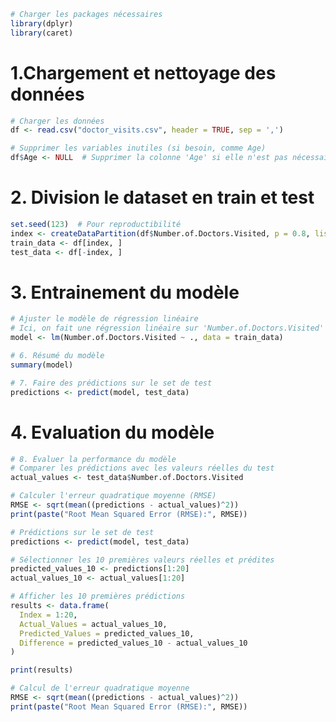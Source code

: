 
```{r}
# Charger les packages nécessaires
library(dplyr)
library(caret)
```

# 1.Chargement et nettoyage des données
```{r}
# Charger les données
df <- read.csv("doctor_visits.csv", header = TRUE, sep = ',')

# Supprimer les variables inutiles (si besoin, comme Age)
df$Age <- NULL  # Supprimer la colonne 'Age' si elle n'est pas nécessaire
```

# 2. Division le dataset en train et test
```{r}
set.seed(123)  # Pour reproductibilité
index <- createDataPartition(df$Number.of.Doctors.Visited, p = 0.8, list = FALSE)
train_data <- df[index, ]
test_data <- df[-index, ]
```

# 3. Entrainement du modèle
```{r}
# Ajuster le modèle de régression linéaire
# Ici, on fait une régression linéaire sur 'Number.of.Doctors.Visited' comme variable dépendante
model <- lm(Number.of.Doctors.Visited ~ ., data = train_data)

# 6. Résumé du modèle
summary(model)

# 7. Faire des prédictions sur le set de test
predictions <- predict(model, test_data)
```

# 4. Evaluation du modèle
```{r}
# 8. Évaluer la performance du modèle
# Comparer les prédictions avec les valeurs réelles du test
actual_values <- test_data$Number.of.Doctors.Visited

# Calculer l'erreur quadratique moyenne (RMSE)
RMSE <- sqrt(mean((predictions - actual_values)^2))
print(paste("Root Mean Squared Error (RMSE):", RMSE))
```


```{r}
# Prédictions sur le set de test
predictions <- predict(model, test_data)

# Sélectionner les 10 premières valeurs réelles et prédites
predicted_values_10 <- predictions[1:20]
actual_values_10 <- actual_values[1:20]

# Afficher les 10 premières prédictions
results <- data.frame(
  Index = 1:20,
  Actual_Values = actual_values_10,
  Predicted_Values = predicted_values_10,
  Difference = predicted_values_10 - actual_values_10
)

print(results)
```

```{r}
# Calcul de l'erreur quadratique moyenne
RMSE <- sqrt(mean((predictions - actual_values)^2))
print(paste("Root Mean Squared Error (RMSE):", RMSE))
```
